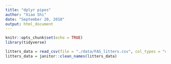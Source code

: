 ```yaml
---
title: "dplyr pipes"
author: "Xiao Shi"
date: "September 20, 2018"
output: html_document
---
```


```r
knitr::opts_chunk$set(echo = TRUE)
library(tidyverse)
```

```r
litters_data = read_csv(file = "./data/FAS_litters.csv", col_types = "ccddiiii")
litters_data = janitor::clean_names(litters_data)

```